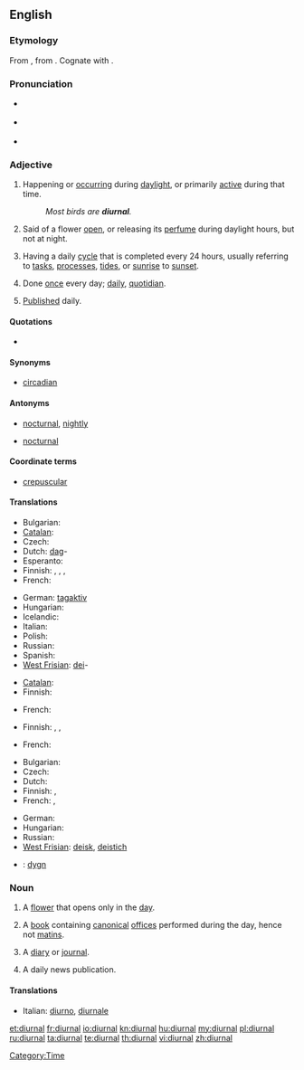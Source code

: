 {{was wotd|2008|December|2}}
==English==

===Etymology===
From {{etyl|la|en}} {{term|diurnalis|diurnālis|lang=la}}, from {{term|dies|diēs|day|lang=la}}. Cognate with {{term|journal|lang=en}}.

===Pronunciation===
* {{a|UK}} {{IPA|/daɪˈɜː.nəl/}}
* {{a|US}} {{IPA|/daɪˈɝ.nəl/}}
* {{audio|en-us-diurnal.ogg|Audio (US)}}
*: {{rhymes|ɜː(r)nəl}}

===Adjective===
{{en-adj|-}}

# Happening or [[occur]]ring during [[daylight]], or primarily [[active]] during that time.
#: ''Most birds are '''diurnal'''.''
# {{botany}} Said of a flower [[open]], or releasing its [[perfume]] during daylight hours, but not at night.
# Having a daily [[cycle]] that is completed every 24 hours, usually referring to [[tasks]], [[processes]], [[tides]], or [[sunrise]] to [[sunset]].
# {{uncommon}} Done [[once]] every day; [[daily]], [[quotidian]].
# {{archaic}} [[publish|Published]] daily.

====Quotations====
* {{seeCites}}

====Synonyms====
* {{sense|having a daily cycle}} [[circadian]] {{qualifier|biology}}

====Antonyms====
* {{sense|happening or active during the day}} [[nocturnal]], [[nightly]]
* {{sense|active or open during the day}} [[nocturnal]]

====Coordinate terms====
* {{sense|active or open during the day}} [[crepuscular]]

====Translations====
{{trans-top|happening during daylight; primarily active during the day}}
* Bulgarian: {{t|bg|дневен|sc=Cyrl|tr=dnéven}}
* [[Catalan]]: {{t|ca|diürn}}
* Czech: {{t-|cs|denní|c}}
* Dutch: [[dag]]-
* Esperanto: {{t-|eo|taga|xs=Esperanto}}
* Finnish: {{t+|fi|päivä|alt=päivä-}}, {{t-|fi|päiväaikainen}}, {{t-|fi|päiväaktiivinen}}, {{t-|fi|diurnaalinen}}
* French: {{t+|fr|diurne}}
{{trans-mid}}
* German: [[tagaktiv]]
* Hungarian: {{t+|hu|nappali}}
* Icelandic: {{t|is|dagdýr}}
* Italian: {{t+|it|diurno}}
* Polish: {{t+|pl|dzienny|m}}
* Russian: {{t+|ru|дневной|tr=dnevnój}}
* Spanish: {{t-|es|diurno}}
* [[West Frisian]]: [[dei]]-
{{trans-bottom}}

{{trans-top|botany; of flowers open or releasing perfume during the day}}
* [[Catalan]]: {{t|ca|diürn}}
* Finnish: {{t+|fi|päivä|alt=päiväksi}} {{t+|fi|kukka|alt=kukkansa}} {{t-|fi|avaava}}
{{trans-mid}}
* French: {{t+|fr|diurne}}
{{trans-bottom}}

{{trans-top|having a daily cycle}}
* Finnish: {{t+|fi|päivittäinen}}, {{t-|fi|vuorokautinen}}, {{t+|fi|vuorokausi|alt=vuorokausi-}}
{{trans-mid}}
* French: {{t+|fr|journalier}}
{{trans-bottom}}

{{trans-top|done once every day}}
* Bulgarian: {{t|bg|ежедневен|tr=ežednéven|sc=Cyrl}}
* Czech: {{t-|cs|denní|c}}
* Dutch: {{t+|nl|dagelijks}}
* Finnish: {{t+|fi|päivittäinen}}, {{t-|fi|jokapäiväinen}}
* French: {{t+|fr|journalier}}, {{t+|fr|quotidien}}
{{trans-mid}}
* German: {{t+|de|täglich}}
* Hungarian: {{t+|hu|napi}}
* Russian: {{t+|ru|ежедневный}}
* [[West Frisian]]: [[deisk]], [[deistich]]
{{trans-bottom}}

{{checktrans-top}}
* {{ttbc|sv}}: [[dygn]] <!-- This was under the botany sense. Seems wrong, because the basic meaning of the word is "day" (as 24-hr period, including nighttime) -->
{{trans-bottom}}

===Noun===
{{en-noun}}

# A [[flower]] that opens only in the [[day]].
# {{context|Catholicism}} A [[book]] containing [[canonical]] [[office]]s performed during the day, hence not [[matins]].
# {{archaic}} A [[diary]] or [[journal]].
# {{archaic}} A daily news publication.

====Translations====
{{trans-top|A flower that opens during the day}}
{{trans-mid}}
{{trans-bottom}}
{{trans-top|A book of canonical offices}}
* Italian: [[diurno]], [[diurnale]]
{{trans-mid}}
{{trans-bottom}}

[[Category:Time]]

[[et:diurnal]]
[[fr:diurnal]]
[[io:diurnal]]
[[kn:diurnal]]
[[hu:diurnal]]
[[my:diurnal]]
[[pl:diurnal]]
[[ru:diurnal]]
[[ta:diurnal]]
[[te:diurnal]]
[[th:diurnal]]
[[vi:diurnal]]
[[zh:diurnal]]